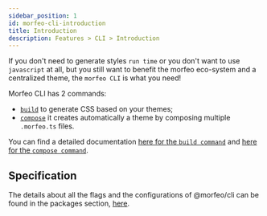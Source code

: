 ```yaml
---
sidebar_position: 1
id: morfeo-cli-introduction
title: Introduction
description: Features > CLI > Introduction
---
```


If you don't need to generate styles `run time` or you don't want to use `javascript` at all, but you still want to benefit the morfeo eco-system and a centralized theme,
the `morfeo CLI` is what you need!

Morfeo CLI has 2 commands:

- [`build`](./build.mdx) to generate CSS based on your themes;
- [`compose`](./compose.mdx) it creates automatically a theme by composing multiple `.morfeo.ts` files.

You can find a detailed documentation [here for the `build command`](./build.mdx) and [here for the `compose command`](./compose.mdx).


## Specification

The details about all the flags and the configurations of @morfeo/cli can be found in the packages section, [here](../../Packages/cli.mdx).
